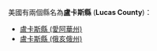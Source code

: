 美國有兩個縣名為'''盧卡斯縣''' ('''Lucas County''')：
* [[盧卡斯縣_(愛阿華州)|盧卡斯縣 (愛阿華州)]]
* [[盧卡斯縣_(俄亥俄州)|盧卡斯縣 (俄亥俄州)]]
{{disambig|L盧卡斯縣|Cat=四字县名消歧义}}